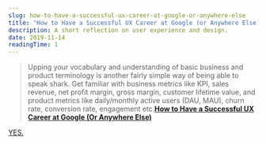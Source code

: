 ```yaml
---
slug: how-to-have-a-successful-ux-career-at-google-or-anywhere-else
title: "How to Have a Successful UX Career at Google (or Anywhere Else)"
description: A short reflection on user experience and design.
date: 2019-11-14
readingTime: 1
---
```


>Upping your vocabulary and understanding of basic business and product terminology is another fairly simple way of being able to speak shark. Get familiar with business metrics like KPI, sales revenue, net profit margin, gross margin, customer lifetime value, and product metrics like daily/monthly active users (DAU, MAU), churn rate, conversion rate, engagement etc.**<a href="https://medium.com/google-design/how-to-have-a-successful-ux-career-at-google-or-anywhere-else-ea63624f74de">How to Have a Successful UX Career at Google (Or Anywhere Else)</a>**

 <a href="/speak-business">YES.</a>